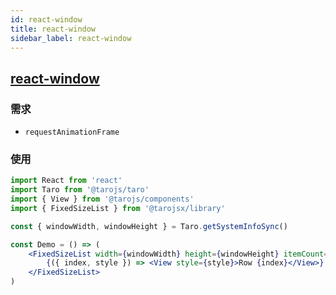 ```yaml
---
id: react-window
title: react-window
sidebar_label: react-window
---
```


## [react-window](https://github.com/bvaughn/react-window)

### 需求

- `requestAnimationFrame`

### 使用

```jsx
import React from 'react'
import Taro from '@tarojs/taro'
import { View } from '@tarojs/components'
import { FixedSizeList } from '@tarojsx/library'

const { windowWidth, windowHeight } = Taro.getSystemInfoSync()

const Demo = () => (
    <FixedSizeList width={windowWidth} height={windowHeight} itemCount={1000} itemSize={35}>
        {({ index, style }) => <View style={style}>Row {index}</View>}
    </FixedSizeList>
)
```
